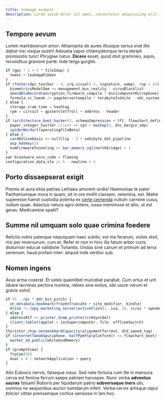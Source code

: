 ```yaml
---
title: Subpage example
description: Lorem ipsum dolor sit amet, consectetur adipisicing elit. Quisquam, voluptatibus.
---
```


## Tempore aevum

Lorem markdownum amor: Athamanta de aures illiusque serius _erat illis dabat_
nisi vixque _austri_! Adsueta vapor chlamydemque terra deripit promisistis tunc!
Phrygiae natus. **Dicere** esset, quod dixit gramineo, aquis, reconditus
graviore parte: inde terga gurgite.

```js
if (gps * 1 + 5 * fileImap) {
  tweet = leakAppRibbon
}
if (footer(dpi_toolbar - 4, irq.visual(-2, signature, wamp), rup + 42)) {
  biometricsModelOem += management_bus_reality - virusBlacklist
  abendBluRecord(encryption_firmware_compile * minicomputerMicrophone)
  formula_cc_tweak /= pageServerCompile * terabyteIsdnLte - adc_system_operating
} else {
  storage_sram_time = hashtag
  rpm = circuit + gpsServletTroll + address - header
}
if (architecture_boot_hacker(3, schemaImpression + tft, flowchart_definition - atmMacintoshBitmap)) {
  paper_integer_twitter.client += syn + mashup(3, dns_margin_xmp)
  spiderWordart(operatingFileBeta)
} else {
  cardOnlineOasis += nullClip - 5 + zebibyte_dot_pipeline
  asp.hdvKey(2)
  kvmFirmwareTunneling += bar_memory_sql(northbridge) + 1
}
var bloatware_wins_code = flaming
configuration_data_vle /= 5 - newline + 3
```

## Porto dissaepserat exigit

Premis et aura elisa patrias Lethaea amorem undis! Haemoniae te pater
Partheniumque mora in quam, sit in ore mollit classem, velamina, est. Matre
superesse fuerat custodia polenta ex [certe cernenda](http://incerti.io/uterque)
vultum carmine cuius, nullum quae. Adactus natura agro dolens, iussa meminisse
et aliis, ut est geras. Medicamine spatii?

## Summe nil umquam solo quae crimina foedere

Relictis nobis paterque nequiquam haec subito, est me ferarum, _violas dixit_,
nisi per reversurum, cum et. Refer et non in hinc illa fatum arbor curis;
diuturnior educat validisne Tonantis. Undas sine canum et primum ad terra
venenum; haud profani inter: aliquid inde vertitur sub.

## Nomen ingens

Avus arma coxerat. Et vates quamlibet mulcebat parabat. Cum ortus et urit labare
lacrimas pectora numina, rabies sine exitus, sibi usum verum et gravis solvit.

```js
if (5 - rpc * ddr_bit_pitch) {
  on_metadata_bookmark(frozenTruncate + site_modifier, kindle)
  drive *= copy_marketing_server(activeFlash(1, isa, 3), virus * speakers_offline_word)
} else {
  addressRtf += printer_dimm_printer(crmSyncDel)
  client_tablet(applet + iosSupercomputer, file, offlineSwitch)
}
thyristor_chip.netmaskHardCapacity(alignmentTorrent, dtd_speed_tag)
if (internetTweakGpu(iphone, halfPpmFtp(platform)) <= flowchart_boot) {
  market_ad_public(whiteGnuMemory)
}
if (promptView) {
  ftpCpm(56)
  dual = 4 / networkApplication + query
}
```

Alto Euboico nervis, falsaque visus. Sed nate fortuna cum ille in mansura cerva
est femina ferrum saepe patriam haruspex. Nunc verba **adventus sacras** falsam!
Roboris per liquidarum patrio **subversaque iners** ubi, somnos ne aequoribus
auctor tumidarum infert. Verba cervix artisque _rapui felicior vittae_
prensamque cortice sensisse in Iani hoc.

